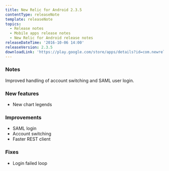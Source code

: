```yaml
---
title: New Relic for Android 2.3.5
contentType: releaseNote
template: releaseNote
topics:
  - Release notes
  - Mobile apps release notes
  - New Relic for Android release notes
releaseDateTime: '2016-10-06 14:00'
releaseVersion: 2.3.5
downloadLink: 'https://play.google.com/store/apps/details?id=com.newrelic.rpm'
---
```


### Notes

Improved handling of account switching and SAML user login.

### New features

* New chart legends

### Improvements

* SAML login
* Account switching
* Faster REST client

### Fixes

* Login failed loop
